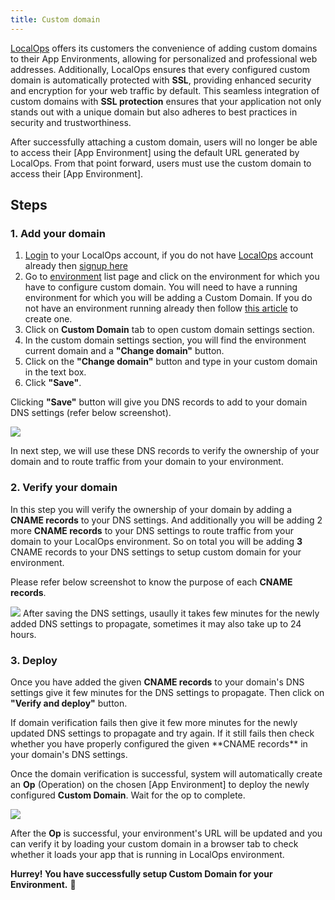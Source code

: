 ```yaml
---
title: Custom domain
---
```


[LocalOps] offers its customers the convenience of adding custom domains to their App Environments, allowing for
personalized and professional web addresses. Additionally, LocalOps ensures that every configured custom domain is
automatically protected with **SSL**, providing enhanced security and encryption for your web traffic by default. This
seamless integration of custom domains with **SSL protection** ensures that your application not only stands out with a
unique domain but also adheres to best practices in security and trustworthiness.

<Warning>
  After successfully attaching a custom domain, users will no longer be able to access their [App Environment] using the
  default URL generated by LocalOps. From that point forward, users must use the custom domain to access their [App
  Environment].
</Warning>

## Steps

### 1. Add your domain

1. [Login] to your LocalOps account, if you do not have [LocalOps] account already then [signup here]
2. Go to [environment] list page and click on the environment for which you have to configure custom domain.
   <Note>
     You will need to have a running environment for which you will be adding a Custom Domain. If you do not have an
     environment running already then follow [this
     article](https://help.localops.co/en/articles/9582075-app-environments) to create one.
   </Note>
3. Click on **Custom Domain** tab to open custom domain settings section.
4. In the custom domain settings section, you will find the environment current domain and a **"Change domain"** button.
5. Click on the **"Change domain"** button and type in your custom domain in the text box.
6. Click **"Save"**.

Clicking **"Save"** button will give you DNS records to add to your domain DNS settings (refer below screenshot).

<img src="/img/custom_domain_unverified.png" />

In next step, we will use these DNS records to verify the ownership of your domain and to route traffic from your domain
to your environment.

### 2. Verify your domain

In this step you will verify the ownership of your domain by adding a **CNAME records** to your DNS settings. And
additionally you will be adding 2 more **CNAME records** to your DNS settings to route traffic from your domain to your
LocalOps environment. So on total you will be adding **3** CNAME records to your DNS settings to setup custom domain for
your environment.

Please refer below screenshot to know the purpose of each **CNAME records**.

<img src="/img/custom_domain_dns_record_purpose.png" />

<Warning>
  After saving the DNS settings, usaully it takes few minutes for the newly added DNS settings to propagate, sometimes
  it may also take up to 24 hours.
</Warning>

### 3. Deploy

Once you have added the given **CNAME records** to your domain's DNS settings give it few minutes for the DNS settings
to propagate. Then click on **"Verify and deploy"** button.

<Tip>
  If domain verification fails then give it few more minutes for the newly updated DNS settings to propagate and try
  again. If it still fails then check whether you have properly configured the given **CNAME records** in your domain's
  DNS settings.
</Tip>

Once the domain verification is successful, system will automatically create an **Op** (Operation) on the chosen [App
Environment] to deploy the newly configured **Custom Domain**. Wait for the op to complete.

<img src="/img/custom_domain_deploy_op.png" />

After the **Op** is successful, your environment's URL will be updated and you can verify it by loading your custom
domain in a browser tab to check whether it loads your app that is running in LocalOps environment.

**Hurrey! You have successfully setup Custom Domain for your Environment.** 🎉

[LocalOps]: https://localops.co
[environment]: https://console.localops.co/environments
[Login]: https://console.localops.co
[signup here]: https://console.localops.co/signup
